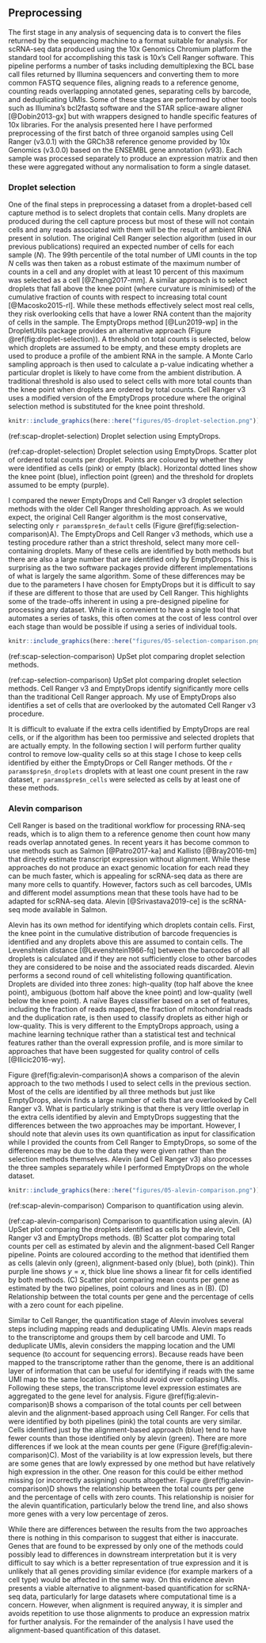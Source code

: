 ## Preprocessing

The first stage in any analysis of sequencing data is to convert the files
returned by the sequencing machine to a format suitable for analysis. For
scRNA-seq data produced using the 10x Genomics Chromium platform the standard
tool for accomplishing this task is 10x's Cell Ranger software. This pipeline
performs a number of tasks including demultiplexing the BCL base call files
returned by Illumina sequencers and converting them to more common FASTQ
sequence files, aligning reads to a reference genome, counting reads
overlapping annotated genes, separating cells by barcode, and deduplicating
UMIs. Some of these stages are performed by other tools such as Illumina's
bcl2fastq software and the STAR splice-aware aligner [@Dobin2013-gx] but with
wrappers designed to handle specific features of 10x libraries. For the
analysis presented here I have performed preprocessing of the first batch of
three organoid samples using Cell Ranger (v3.0.1) with the GRCh38 reference
genome provided by 10x Genomics (v3.0.0) based on the ENSEMBL gene annotation
(v93). Each sample was processed separately to produce an expression matrix and
then these were aggregated without any normalisation to form a single dataset.

### Droplet selection

One of the final steps in preprocessing a dataset from a droplet-based cell
capture method is to select droplets that contain cells. Many droplets are
produced during the cell capture process but most of these will not contain
cells and any reads associated with them will be the result of ambient RNA
present in solution. The original Cell Ranger selection algorithm (used in our
previous publications) required an expected number of cells for each sample
($N$). The 99th percentile of the total number of UMI counts in the top $N$
cells was then taken as a robust estimate of the maximum number of counts in a
cell and any droplet with at least 10 percent of this maximum was selected as a
cell [@Zheng2017-mm]. A similar approach is to select droplets that fall above
the knee point (where curvature is minimised) of the cumulative fraction of
counts with respect to increasing total count [@Macosko2015-rl]. While these
methods effectively select most real cells, they risk overlooking cells that
have a lower RNA content than the majority of cells in the sample. The
EmptyDrops method [@Lun2019-wp] in the DropletUtils package provides an
alternative approach (Figure \@ref(fig:droplet-selection)). A threshold on
total counts is selected, below which droplets are assumed to be empty, and
these empty droplets are used to produce a profile of the ambient RNA in the
sample. A Monte Carlo sampling approach is then used to calculate a p-value
indicating whether a particular droplet is likely to have come from the ambient
distribution. A traditional threshold is also used to select cells with more
total counts than the knee point when droplets are ordered by total counts.
Cell Ranger v3 uses a modified version of the EmptyDrops procedure where the
original selection method is substituted for the knee point threshold.

```r
knitr::include_graphics(here::here("figures/05-droplet-selection.png"))
```

(ref:scap-droplet-selection) Droplet selection using EmptyDrops.

(ref:cap-droplet-selection) Droplet selection using EmptyDrops. Scatter plot of ordered total counts per droplet. Points are coloured by whether they were identified as cells (pink) or empty (black). Horizontal dotted lines show the knee point (blue), inflection point (green) and the threshold for droplets assumed to be empty (purple).

I compared the newer EmptyDrops and Cell Ranger v3 droplet selection methods
with the older Cell Ranger thresholding approach. As we would expect, the
original Cell Ranger algorithm is the most conservative, selecting only
`r params$pre$n_default` cells (Figure \@ref(fig:selection-comparison)A). The
EmptyDrops and Cell Ranger v3 methods, which use a testing procedure rather
than a strict threshold, select many more cell-containing droplets. Many of
these cells are identified by both methods but there are also a large number
that are identified only by EmptyDrops. This is surprising as the two software
packages provide different implementations of what is largely the same
algorithm. Some of these differences may be due to the parameters I have chosen
for EmptyDrops but it is difficult to say if these are different to those that
are used by Cell Ranger. This highlights some of the trade-offs inherent in
using a pre-designed pipeline for processing any dataset. While it is
convenient to have a single tool that automates a series of tasks, this often
comes at the cost of less control over each stage than would be possible if
using a series of individual tools.

```r
knitr::include_graphics(here::here("figures/05-selection-comparison.png"))
```

(ref:scap-selection-comparison) UpSet plot comparing droplet selection methods.

(ref:cap-selection-comparison) UpSet plot comparing droplet selection methods. Cell Ranger v3 and EmptyDrops identify significantly more cells than the traditional Cell Ranger approach. My use of EmptyDrops also identifies a set of cells that are overlooked by the automated Cell Ranger v3 procedure.

It is difficult to evaluate if the extra cells identified by EmptyDrops are
real cells, or if the algorithm has been too permissive and selected droplets
that are actually empty. In the following section I will perform further
quality control to remove low-quality cells so at this stage I chose to keep
cells identified by either the EmptyDrops or Cell Ranger methods. Of the
`r params$pre$n_droplets` droplets with at least one count present in the raw
dataset, `r params$pre$n_cells` were selected as cells by at least one of these
methods.

### Alevin comparison

Cell Ranger is based on the traditional workflow for processing RNA-seq reads,
which is to align them to a reference genome then count how many reads overlap
annotated genes. In recent years it has become common to use methods such as
Salmon [@Patro2017-ka] and Kallisto [@Bray2016-tm] that directly estimate
transcript expression without alignment. While these approaches do not produce
an exact genomic location for each read they can be much faster, which is
appealing for scRNA-seq data as there are many more cells to quantify. However,
factors such as cell barcodes, UMIs and different model assumptions mean that
these tools have had to be adapted for scRNA-seq data. Alevin
[@Srivastava2019-ce] is the scRNA-seq mode available in Salmon.

Alevin has its own method for identifying which droplets contain cells. First,
the knee point in the cumulative distribution of barcode frequencies is
identified and any droplets above this are assumed to contain cells. The
Levenshtein distance [@Levenshtein1966-fq] between the barcodes of all droplets
is calculated and if they are not sufficiently close to other barcodes they are
considered to be noise and the associated reads discarded. Alevin performs a
second round of cell whitelisting following quantification. Droplets are
divided into three zones: high-quality (top half above the knee point),
ambiguous (bottom half above the knee point) and low-quality (well below the
knee point). A naïve Bayes classifier based on a set of features, including the
fraction of reads mapped, the fraction of mitochondrial reads and the
duplication rate, is then used to classify droplets as either high or
low-quality. This is very different to the EmptyDrops approach, using a machine
learning technique rather than a statistical test and technical features rather
than the overall expression profile, and is more similar to approaches that
have been suggested for quality control of cells [@Ilicic2016-wy].

Figure \@ref(fig:alevin-comparison)A shows a comparison of the alevin approach
to the two methods I used to select cells in the previous section. Most of the
cells are identified by all three methods but just like EmptyDrops, alevin
finds a large number of cells that are overlooked by Cell Ranger v3. What is
particularly striking is that there is very little overlap in the extra cells
identified by alevin and EmptyDrops suggesting that the differences between the
two approaches may be important. However, I should note that alevin uses its
own quantification as input for classification while I provided the counts from
Cell Ranger to EmptyDrops, so some of the differences may be due to the data
they were given rather than the selection methods themselves. Alevin (and Cell
Ranger v3) also processes the three samples separately while I performed
EmptyDrops on the whole dataset.

```r
knitr::include_graphics(here::here("figures/05-alevin-comparison.png"))
```

(ref:scap-alevin-comparison) Comparison to quantification using alevin.

(ref:cap-alevin-comparison) Comparison to quantification using alevin. (A) UpSet plot comparing the droplets identified as cells by the alevin, Cell Ranger v3 and EmptyDrops methods. (B) Scatter plot comparing total counts per cell as estimated by alevin and the alignment-based Cell Ranger pipeline. Points are coloured according to the method that identified them as cells (alevin only (green), alignment-based only (blue), both (pink)). Thin purple line shows $y = x$, thick blue line shows a linear fit for cells identified by both methods. (C) Scatter plot comparing mean counts per gene as estimated by the two pipelines, point colours and lines as in (B). (D) Relationship between the total counts per gene and the percentage of cells with a zero count for each pipeline.

Similar to Cell Ranger, the quantification stage of Alevin involves several
steps including mapping reads and deduplicating UMIs. Alevin maps reads to the
transcriptome and groups them by cell barcode and UMI. To deduplicate UMIs,
alevin considers the mapping location and the UMI sequence (to account for
sequencing errors). Because reads have been mapped to the transcriptome rather
than the genome, there is an additional layer of information that can be useful
for identifying if reads with the same UMI map to the same location. This
should avoid over collapsing UMIs. Following these steps, the transcriptome
level expression estimates are aggregated to the gene level for analysis.
Figure \@ref(fig:alevin-comparison)B shows a comparison of the total counts per
cell between alevin and the alignment-based approach using Cell Ranger. For
cells that were identified by both pipelines (pink) the total counts are very
similar. Cells identified just by the alignment-based approach (blue) tend to
have fewer counts than those identified only by alevin (green). There are more
differences if we look at the mean counts per gene (Figure
\@ref(fig:alevin-comparison)C). Most of the variability is at low expression
levels, but there are some genes that are lowly expressed by one method but
have relatively high expression in the other. One reason for this could be
either method missing (or incorrectly assigning) counts altogether. Figure
\@ref(fig:alevin-comparison)D shows the relationship between the total counts
per gene and the percentage of cells with zero counts. This relationship is
noisier for the alevin quantification, particularly below the trend line, and
also shows more genes with a very low percentage of zeros.

While there are differences between the results from the two approaches there
is nothing in this comparison to suggest that either is inaccurate. Genes that
are found to be expressed by only one of the methods could possibly lead to
differences in downstream interpretation but it is very difficult to say which
is a better representation of true expression and it is unlikely that all genes
providing similar evidence (for example markers of a cell type) would be
affected in the same way. On this evidence alevin presents a viable alternative
to alignment-based quantification for scRNA-seq data, particularly for large
datasets where computational time is a concern. However, when alignment is
required anyway, it is simpler and avoids repetition to use those alignments to
produce an expression matrix for further analysis. For the remainder of the
analysis I have used the alignment-based quantification of this dataset.
